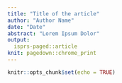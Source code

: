```yaml
---
title: "Title of the article"
author: "Author Name"
date: "Date"
abstract: "Lorem Ipsum Dolor"
output:
  isprs-paged::article
knit: pagedown::chrome_print
---
```


```r
knitr::opts_chunk$set(echo = TRUE)
```
